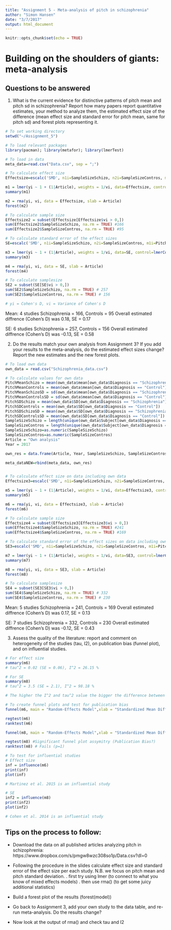 ```yaml
---
title: "Assignment 5 - Meta-analysis of pitch in schizophrenia"
author: "Simon Hansen"
date: "3/7/2017"
output: html_document
---
```


```r
knitr::opts_chunk$set(echo = TRUE)
```

# Building on the shoulders of giants: meta-analysis

## Questions to be answered

1. What is the current evidence for distinctive patterns of pitch mean and pitch sd in schizophrenia? Report how many papers report quantitative estimates, your method to analyze them, the estimated effect size of the difference (mean effect size and standard error for pitch mean, same for pitch sd) and forest plots representing it. 

```r
# To set working directory
setwd("~/Assignment_5")

# To load relevant packages
library(pacman); library(metafor); library(lmerTest)

# To load in data
meta_data=read.csv("Data.csv", sep = ";")

# To calculate effect size
Effectsize=escalc('SMD', n1i=SampleSizeSchizo, n2i=SampleSizeContros, m1i=PitchMeanSchizo, m2i=PitchMeanControls, sd1i=PitchMeanSchizoSD, sd2i=PitchMeanControlsSD, data = meta_data)

m1 = lmer(yi ~ 1 + (1|Article), weights = 1/vi, data=Effectsize, control=lmerControl(check.nobs.vs.nlev="ignore", check.nobs.vs.nRE="ignore"))
summary(m1)

m2 = rma(yi, vi, data = Effectsize, slab = Article)
forest(m2)

# To calculate sample size
Effectsize2 = subset(Effectsize[Effectsize$vi > 0,])
sum(Effectsize2$SampleSizeSchizo, na.rm = TRUE) #166
sum(Effectsize2$SampleSizeContros, na.rm = TRUE) #95

# To calculate standard error of the effect sizes
SE=escalc('SMD', n1i=SampleSizeSchizo, n2i=SampleSizeContros, m1i=PitchSDSchizo, m2i=PitchSDControls, sd1i=PitchSDSchizoSD, sd2i=PitchSDControlsSD, data = meta_data)

m3 = lmer(yi ~ 1 + (1|Article), weights = 1/vi, data=SE, control=lmerControl(check.nobs.vs.nlev="ignore", check.nobs.vs.nRE="ignore"))
summary(m3)

m4 = rma(yi, vi, data = SE, slab = Article)
forest(m4)

# To calculate samplesize 
SE2 = subset(SE[SE$vi > 0,])
sum(SE2$SampleSizeSchizo, na.rm = TRUE) # 257
sum(SE2$SampleSizeContros, na.rm = TRUE) # 156

# yi = Cohen's D, vi = Variance of Cohen's D

```

Mean: 
4 studies
Schizophrenia = 166, Controls = 95
Overall estimated diffrence (Cohen's D) was 0.18, SE = 0.17

SE:
6 studies
Schizophrenia = 257, Controls = 156
Overall estimated diffrence (Cohen's D) was -0.13, SE = 0.58


2. Do the results match your own analysis from Assignment 3? If you add your results to the meta-analysis, do the estimated effect sizes change? Report the new estimates and the new forest plots.

```r
# To load own data 
own_data = read.csv("Schizophrenia_data.csv")

# To calculate values for own data
PitchMeanSchizo = mean(own_data$mean[own_data$Diagnosis == "Schizophrenia"])
PitchMeanControls = mean(own_data$mean[own_data$Diagnosis == "Control"])
PitchMeanSchizoSD = sd(own_data$mean[own_data$Diagnosis == "Schizophrenia"])
PitchMeanControlsSD = sd(own_data$mean[own_data$Diagnosis == "Control"])
PitchSDSchizo = mean(own_data$SD[own_data$Diagnosis == "Schizophrenia"])
PitchSDControls = mean(own_data$SD[own_data$Diagnosis == "Control"])
PitchSDSchizoSD = mean(own_data$SD[own_data$Diagnosis == "Schizophrenia"])
PitchSDControlsSD = mean(own_data$SD[own_data$Diagnosis == "Control"])
SampleSizeSchizo = length(unique(own_data$Subject[own_data$Diagnosis == "Schizophrenia"]))
SampleSizeContros = length(unique(own_data$Subject[own_data$Diagnosis == "Control"]))
SampleSizeSchizo=as.numeric(SampleSizeSchizo)
SampleSizeContros=as.numeric(SampleSizeContros)
Article = "Own analysis"
Year = 2017

own_res = data.frame(Article, Year, SampleSizeSchizo, SampleSizeContros, PitchMeanControls, PitchMeanControlsSD, PitchMeanSchizo, PitchMeanSchizoSD, PitchSDControls, PitchSDControlsSD, PitchSDSchizo, PitchSDSchizoSD)

meta_dataNEW=rbind(meta_data, own_res)


# To calculate effect size on data including own data
Effectsize3=escalc('SMD', n1i=SampleSizeSchizo, n2i=SampleSizeContros, m1i=PitchMeanSchizo, m2i=PitchMeanControls, sd1i=PitchMeanSchizoSD, sd2i=PitchMeanControlsSD, data = meta_dataNEW)

m5 = lmer(yi ~ 1 + (1|Article), weights = 1/vi, data=Effectsize3, control=lmerControl(check.nobs.vs.nlev="ignore", check.nobs.vs.nRE="ignore"))
summary(m5)

m6 = rma(yi, vi, data = Effectsize3, slab = Article)
forest(m6)

# To calculate sample size 
Effectsize4 = subset(Effectsize3[Effectsize3$vi > 0,])
sum(Effectsize4$SampleSizeSchizo, na.rm = TRUE) #241
sum(Effectsize4$SampleSizeContros, na.rm = TRUE) #169

# To calculate standard error of the effect sizes on data including own data
SE3=escalc('SMD', n1i=SampleSizeSchizo, n2i=SampleSizeContros, m1i=PitchSDSchizo, m2i=PitchSDControls, sd1i=PitchSDSchizoSD, sd2i=PitchSDControlsSD, data = meta_dataNEW)

m7 = lmer(yi ~ 1 + (1|Article), weights = 1/vi, data=SE3, control=lmerControl(check.nobs.vs.nlev="ignore", check.nobs.vs.nRE="ignore"))
summary(m7)

m8 = rma(yi, vi, data = SE3, slab = Article)
forest(m8)

# To calculate samplesize 
SE4 = subset(SE3[SE3$vi > 0,])
sum(SE4$SampleSizeSchizo, na.rm = TRUE) # 332
sum(SE4$SampleSizeContros, na.rm = TRUE) # 230

```

Mean: 
5 studies
Schizophrenia = 241, Controls = 169
Overall estimated diffrence (Cohen's D) was 0.17, SE = 0.13

SE:
7 studies
Schizophrenia = 332, Controls = 230
Overall estimated diffrence (Cohen's D) was -0.12, SE = 0.43


3. Assess the quality of the literature: report and comment on heterogeneity of the studies (tau, I2), on publication bias (funnel plot), and on influential studies.

```r
# For effect size
summary(m6)
# tau^2 = 0.02 (SE = 0.06), I^2 = 26.15 %

# For SE
summary(m8)
# tau^2 = 3.5 (SE = 2.1), I^2 = 98.18 %

# The higher the I^2 and tau^2 value the bigger the difference between groups. 

# To create funnel plots and test for publication bias
funnel(m6, main = "Random-Effects Model",xlab = "Standardized Mean Difference") 

regtest(m6)
ranktest(m6)

funnel(m8, main = "Random-Effects Model",xlab = "Standardized Mean Difference")

regtest(m8) #Significant funnel plot assymitry (Publication Bias?)
ranktest(m8) # Fails (p=1)

# To test for influential studies 
# Effect size
inf = influence(m6)
print(inf) 
plot(inf) 

# Martinez et al. 2015 is an influential study

# SE
inf2 = influence(m8)
print(inf2) 
plot(inf2) 

# Cohen et al. 2014 is an influential study

```
## Tips on the process to follow:

- Download the data on all published articles analyzing pitch in schizophrenia: https://www.dropbox.com/s/pmgw8wzc308so1p/Data.csv?dl=0
- Following the procedure in the slides calculate effect size and standard error of the effect size per each study. N.B. we focus on pitch mean and pitch standard deviation.
 . first try using lmer (to connect to what you know of mixed effects models)
 . then use rma() (to get some juicy additional statistics)

- Build a forest plot of the results (forest(model))
 
- Go back to Assignment 3, add your own study to the data table, and re-run meta-analysis. Do the results change?

- Now look at the output of rma() and check tau and I2
